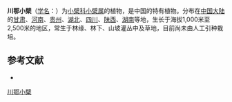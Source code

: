 {{Speciesbox
| name = 川鄂小檗
| status = 
| status_system = 
| image =
| genus = Berberis
| species = henryana
| authority = Schneid.
}}

'''川鄂小檗'''（[[学名|学名]]：{{lang|la|''Berberis henryana''}}）为[[小檗科|小檗科]][[小檗属|小檗属]]的植物，是中国的特有植物。分布在[[中国大陆|中国大陆]]的[[甘肃|甘肃]]、[[河南|河南]]、[[贵州|贵州]]、[[湖北|湖北]]、[[四川|四川]]、[[陕西|陕西]]、[[湖南|湖南]]等地，生长于海拔1,000米至2,500米的地区，常生于林缘、林下、山坡灌丛中及草地，目前尚未由人工引种栽培。

== 参考文献 ==
<div class="references-small">
* {{cite web| url =http://www.bioinfo.cn/db05/KmzwSpecies.php?action=view&id=389| title =川鄂小檗| work =《中国高等植物数据库全库》| publisher =中国科学院微生物研究所| author =昆明植物研究所| accessdate =2009-02-21| deadurl =yes| archiveurl =https://web.archive.org/web/20160305055051/http://www.bioinfo.cn/db05/KmzwSpecies.php?action=view&id=389| archivedate =2016-03-05}}
</div>
{{Taxonbar|from=Q11056030}}

[[Category:小檗属|川鄂小檗]]


{{植物小作品}}
